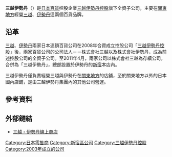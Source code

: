{{distinguish|三越伊勢丹控股}}
{{Translating|||time=2019-10-07T18:20:36+00:00}}
{{Infobox company
| name = 株式會社三越伊勢丹<br /><small>{{lang|ja|株式会社三越伊勢丹}}</small>
| name_en = Isetan Mitsukoshi Ltd.
| logo = 
| logo_size = 
| logo_caption = 
| image =          
| image_size =
| image_caption =
| former_name =
| type = [[非上市公司|非上市公司]]
| trading_name = 
| native_name = 
| native_name_lang = <!-- 公司名稱原文語言的ISO 639-1代碼。例如填寫「ja」表示日語。 -->
| other_name = 
| traded_as = 
| ISIN = 
| local_code_name = JP
| local_code = 4011101059648
| fate = 
| predecessor = 
| successor = 
| foundation = {{Start date and age|df=yes|2003|09|01}}<br />（株式會社三越）
| defunct = <!-- {{End date|YYYY|MM|DD}} -->
| location = {{JPN}} 〒160-0022<br />[[東京都|東京都]][[新宿區|新宿區]][[新宿|新宿]]三丁目14番1號
| locations = 
| area_served = 
| founder = 
| key_people = [[董事|取締役]][[會長|會長]]：赤松 憲<ref name="役員体制">[https://imhds.disclosure.site/ja/themes/156#1162 {{lang|ja|役員情報｜コーポレート・ガバナンス｜サステナビリティ｜株式会社三越伊勢丹ホールディングス}}]</ref><br />[[代表董事|代表取締役]][[社長|社長]]：杉江 俊彥<ref name="役員体制" />
| industry = 零售業
| products = 
| services = 
| revenue = 
| operating_income = 
| net_income = 
| aum = <!-- 僅適用於金融服務類公司。 -->
| assets = 
| equity = 
| owner = 
| num_employees = 
| num_employees_year = 
| parent = 
| divisions = 
| subsid = 
| homepage = {{url|https://www.imhds.co.jp/}}
| slogan = 
| capital = 
| market_value = 
| P/E_ratio = 
| earnings_per_share = 
| net_asset_value = 
| accounting_period = 
| major_shareholder = [[三越伊勢丹控股|三越伊勢丹控股]] 100%
| footnotes = 
}}

'''三越伊勢丹'''（{{jpn|j=三越伊勢丹|hg=みつこしいせたん|rm=Mitsukoshi Isetan|f=y}}）是[[日本|日本]][[百貨公司|百貨]]控股企業[[三越伊勢丹控股|三越伊勢丹控股]]旗下全資子公司，主要在[[關東地方|關東地方]]經營[[三越|三越]]、[[伊勢丹|伊勢丹]]這兩個百貨品牌。

== 沿革 ==
[[三越|三越]]、[[伊勢丹|伊勢丹]]兩家日本連鎖百貨公司在2008年合資成立控股公司「[[三越伊勢丹控股|三越伊勢丹控股]]」後，兩家百貨公司的公司法人－－株式會社三越以及株式會社伊勢丹，成為前述控股公司的全資子公司。至2011年4月，兩家公司以株式會社三越為存續公司，合併為「三越伊勢丹」，總部設置於伊勢丹的[[新宿|新宿]]本店內。

三越伊勢丹僅負責經營三越與伊勢丹在[[關東地方|關東地方]]的店舖，至於關東地方以外的日本國內店鋪，是由三越伊勢丹集團內的其他公司營運。

== 參考資料 ==
{{reflist}}

== 外部鏈結 ==
* [https://www.mistore.jp/ 三越・伊勢丹線上商店] {{ja}}

{{日本百貨公司}}
{{三井集團}}

{{DEFAULTSORT:Mitsukoshi Isetan}}
[[Category:日本零售商|Category:日本零售商]]
[[Category:新宿區公司|Category:新宿區公司]]
[[Category:三越伊勢丹控股|Category:三越伊勢丹控股]]
[[Category:2003年成立的公司|Category:2003年成立的公司]]